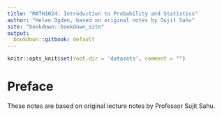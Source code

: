 ```yaml
---
title: "MATH1024: Introduction to Probability and Statistics"
author: "Helen Ogden, based on original notes by Sujit Sahu"
site: "bookdown::bookdown_site"
output:
  bookdown::gitbook: default
---
```


```r
knitr::opts_knit$set(root.dir = 'datasets', comment = "")
```

# Preface {-}

These notes are based on original lecture notes
by Professor Sujit Sahu.

